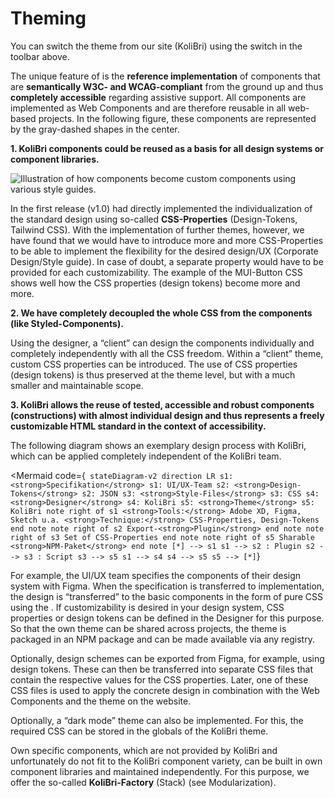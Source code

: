 
# Theming

<KolAlert _type="info" _variant="card">
	<p>
		You can switch the theme from our site (KoliBri) using the switch in the toolbar above.
	</p>
</KolAlert>

<p>
	The unique feature of <KoliBri /> is the <strong>reference implementation</strong> of components that are <strong>semantically W3C- and WCAG-compliant</strong> from the ground up and thus <strong>completely accessible</strong> regarding assistive support. All components are implemented as <KolLink _href="https://developer.mozilla.org/en-US/docs/Web/Web_Components?retiredLocale=de" _target="mozilla">Web Components</KolLink>
	and are therefore reusable in all web-based projects. In the following figure, these components are represented by the gray-dashed shapes in the center.
</p>
<p>
	<KolIndentedText>
		<strong>1. KoliBri components could be reused as a basis for all design systems or component libraries.</strong>
	</KolIndentedText>
</p>

<img
	src="/assets/abgrenzung.jpg"
	alt="Illustration of how components become custom components using various style guides."
/>

<p>
	In the first release (v1.0) <KoliBri /> had directly implemented the individualization of the standard design using
	so-called <strong><KolLink _href="https://developer.mozilla.org/en-US/docs/Web/CSS/Using_CSS_custom_properties" _target="mozilla">CSS-Properties</KolLink></strong>
	(<KolLink _href="https://uxdesign.cc/design-tokens-for-dummies-8acebf010d71" _target="uxdesign">Design-Tokens</KolLink>, <KolLink _href="https://tailwindcss.com" _target="tailwindcss">Tailwind CSS</KolLink>). With the implementation of further themes, however, we have found that we would have to introduce more and more CSS-Properties to be able to implement the flexibility for the desired design/UX (Corporate Design/Style guide). In
	case of doubt, a separate property would have to be provided for each customizability. The example of the <KolLink _href="https://mui.com/material-ui/api/button/#css" _target="mui">MUI-Button CSS</KolLink> shows well how the CSS properties (design tokens) become more and more.
</p>
<p>
	<KolIndentedText>
		<strong>
			2. We have completely decoupled the whole CSS from the components (like <KolLink _href="https://styled-components.com" _target="styled-components">Styled-Components</KolLink>).
		</strong>
	</KolIndentedText>
</p>
<p>
	Using the designer, a “client” can design the components individually and completely independently with all the CSS
	freedom. Within a “client” theme, custom CSS properties can be introduced. The use of CSS properties (design tokens)
	is thus preserved at the theme level, but with a much smaller and maintainable scope.
</p>
<p>
	<KolIndentedText>
		<strong>
			3. KoliBri allows the reuse of tested, accessible and robust components (constructions) with almost individual
			design and thus represents a freely customizable HTML standard in the context of accessibility.
		</strong>
	</KolIndentedText>
</p>
<p>
	The following diagram shows an exemplary design process with KoliBri, which can be applied completely independent of
	the KoliBri team.
</p>

<Mermaid
	code={`
stateDiagram-v2
	direction LR
	s1: <strong>Specifikation</strong>
	s1: UI/UX-Team
	s2: <strong>Design-Tokens</strong>
	s2: JSON
	s3: <strong>Style-Files</strong>
	s3: CSS
	s4: <strong>Designer</strong>
	s4: KoliBri
	s5: <strong>Theme</strong>
	s5: KoliBri
	note right of s1
		<strong>Tools:</strong> Adobe XD, Figma, Sketch u.a.
		<strong>Technique:</strong> CSS-Properties, Design-Tokens
	end note
	note right of s2
		Export-<strong>Plugin</strong>
	end note
	note right of s3
		Set of CSS-Properties
	end note
	note right of s5
		Sharable <strong>NPM-Paket</strong>
	end note
	[*] --> s1
	s1 --> s2 : Plugin
	s2 --> s3 : Script
	s3 --> s5
	s1 --> s4
	s4 --> s5
	s5 --> [*]`}
></Mermaid>

<p>
	For example, the UI/UX team specifies the components of their design system with Figma. When the specification is
	transferred to implementation, the design is “transferred” to the basic components in the form of pure CSS using the
	<KolLink _label="KoliBri-Designer" _href="/en/docs/concepts/styling/designer" />. If customizability is desired in your
	design system, CSS properties or design tokens can be defined in the Designer for this purpose. So that the own theme
	can be shared across projects, the theme is packaged in an NPM package and can be made available via any registry.
</p>
<p>
	<KolDetails _label="Design-Tokens">
		Optionally, design schemes can be exported from Figma, for example, using design tokens. These can then be
		transferred into separate CSS files that contain the respective values for the CSS properties. Later, one of these
		CSS files is used to apply the concrete design in combination with the Web Components and the theme on the website.
	</KolDetails>
</p>
<p>
	<KolDetails _label="Dark-Mode">
		Optionally, a “dark mode” theme can also be implemented. For this, the required CSS can be stored in the globals of
		the KoliBri theme.
	</KolDetails>
</p>

<KolAlert _heading="KoliBri-Factory" _type="info" _variant="card">
	<p>
		Own specific components, which are not provided by KoliBri and unfortunately do not fit to the KoliBri component
		variety, can be built in own component libraries and maintained independently. For this purpose, we offer the
		so-called <strong>KoliBri-Factory</strong> (Stack) (see <KolLink _href="https://github.com/public-ui/kolibri/blob/main/docs/ARCHITECTURE.md#erweitert" _target="github">Modularization</KolLink>).
	</p>
</KolAlert>
